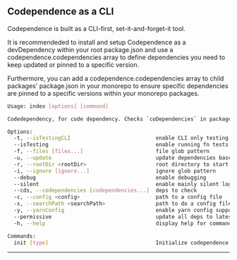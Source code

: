 <section>

# Codependence as a CLI

Codependence is built as a CLI-first, set-it-and-forget-it tool.

It is recommendeded to install and setup Codependence as a devDependency within your root package.json and use a codependence.codependencies array to define dependencies you need to keep updated or pinned to a specific version.

Furthermore, you can add a codependence.codependencies array to child packages' package.json in your monorepo to ensure specific dependencies are pinned to a specific versions within your monorepo packages.

```bash
Usage: index [options] [command]

Codedependency, for code dependency. Checks `coDependencies` in package.json files to ensure dependencies are up-to-date

Options:
  -t, --isTestingCLI                           enable CLI only testing
  --isTesting                                  enable running fn tests w/o overwriting
  -f, --files [files...]                       file glob pattern
  -u, --update                                 update dependencies based on check
  -r, --rootDir <rootDir>                      root directory to start search
  -i, --ignore [ignore...]                     ignore glob pattern
  --debug                                      enable debugging
  --silent                                     enable mainly silent logging
  --cds, --codependencies [codependencies...]  deps to check
  -c, --config <config>                        path to a config file
  -s, --searchPath <searchPath>                path to do a config file search
  -y, --yarnConfig                             enable yarn config support
  --permissive                                 update all deps to latest except those in codependencies
  -h, --help                                   display help for command

Commands:
  init [type]                                  Initialize codependence configuration interactively
```

---

</section>
